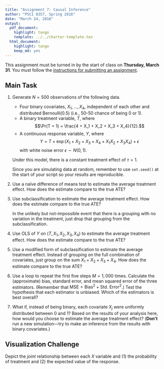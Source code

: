 ```yaml
---
title: "Assignment 7: Causal Inference"
author: "PSCI 8357, Spring 2016"
date: "March 24, 2016"
output:
  pdf_document:
    highlight: tango
    template: ../../charter-template.tex
  html_document:
    highlight: tango
    keep_md: yes
---
```


This assignment must be turned in by the start of class on **Thursday, March 31**.  You must follow the [instructions for submitting an assignment](http://bkenkel.com/psci8357/submission-instructions.pdf).


## Main Task

1. Generate $N = 500$ observations of the following data.

    * Four binary covariates, $X_{1}, \ldots, X_{4}$, independent of each other and distributed $\text{Bernoulli}(0.5)$ (i.e., 50-50 chance of being 0 or 1).
    * A binary treatment variable, $T$, where $$\Pr(T = 1) = \frac{4 + X_1 + X_2 + X_3 + X_4}{12}.$$
    * A continuous response variable, $Y$, where $$Y = T + \exp(X_1 + X_2 + X_3 + X_4 + X_1 X_2 + X_3 X_4) + \epsilon$$ with white noise error $\epsilon \sim N(0, 1)$.

    Under this model, there is a constant treatment effect of $\tau = 1$.

    Since you are simulating data at random, remember to use `set.seed()` at the start of your script so your results are reproducible.

2. Use a naïve difference of means test to estimate the average treatment effect.  How does the estimate compare to the true ATE?

3. Use subclassification to estimate the average treatment effect.  How does the estimate compare to the true ATE?

    In the unlikely but not-impossible event that there is a grouping with no variation in the treatment, just drop that grouping from the subclassification.

4. Use OLS of $Y$ on $(T, X_1, X_2, X_3, X_4)$ to estimate the average treatment effect.  How does the estimate compare to the true ATE?

5. Use a modified form of subclassification to estimate the average treatment effect.  Instead of grouping on the full combination of covariates, just group on the sum $X_1 + X_2 + X_3 + X_4$.  How does the estimate compare to the true ATE?

6. Use a loop to repeat the first five steps $M = 1{,}000$ times.  Calculate the (approximate) bias, standard error, and mean squared error of the three estimators.  (Remember that $\text{MSE} = \text{Bias}^2 + \text{Std. Error}^2$.)  Test the hypothesis that each estimator is unbiased.  Which of the estimators is best overall?

7. What if, instead of being binary, each covariate $X_j$ were uniformly distributed between 0 and 1?  Based on the results of your analysis here, how would you choose to estimate the average treatment effect?  (**Don't** run a new simulation---try to make an inference from the results with binary covariates.)


## Visualization Challenge

Depict the *joint* relationship between each $X$ variable and (1) the probability of treatment and (2) the expected value of the response.
